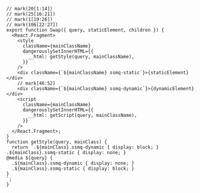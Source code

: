 ```tsx ssmq.tsx lineNums=67,75:94,102,104:112 focus=79[1:49],82[1:54],85[1:55],104[1:37],107[1:17],109[1:47]
// mark(20[1:14])
// mark(25[16:21])
// mark(1[19:26])
// mark(106[22:27])
export function Swap({ query, staticElement, children }) {
  <React.Fragment>
    <style
      className={mainClassName}
      dangerouslySetInnerHTML={{
        __html: getStyle(query, mainClassName),
      }}
    />
    <div className={`${mainClassName} ssmq-static`}>{staticElement}</div>
    // mark[46:52]
    <div className={`${mainClassName} ssmq-dynamic`}>{dynamicElement}</div>
    <script
      className={mainClassName}
      dangerouslySetInnerHTML={{
        __html: getScript(query, mainClassName),
      }}
    />
  </React.Fragment>;
}
function getStyle(query, mainClass) {
  return `.${mainClass}.ssmq-dynamic { display: block; }
.${mainClass}.ssmq-static { display: none; }
@media ${query} {
  .${mainClass}.ssmq-dynamic { display: none; }
  .${mainClass}.ssmq-static { display: block; }
}
`;
}
```
